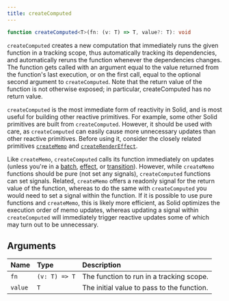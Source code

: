 ```yaml
---
title: createComputed
---
```


```ts
function createComputed<T>(fn: (v: T) => T, value?: T): void

```

`createComputed` creates a new computation that immediately runs the given function in a tracking scope, thus automatically tracking its dependencies, and automatically reruns the function whenever the dependencies changes. 
The function gets called with an argument equal to the value returned from the function's last execution, or on the first call, equal to the optional second argument to `createComputed`. 
Note that the return value of the function is not otherwise exposed; in particular, createComputed has no return value.

`createComputed` is the most immediate form of reactivity in Solid, and is most useful for building other reactive primitives. 
For example, some other Solid primitives are built from `createComputed`. 
However, it should be used with care, as `createComputed` can easily cause more unnecessary updates than other reactive primitives. 
Before using it, consider the closely related primitives [`createMemo`](/reference/basic-reactivity/create-memo) and [`createRenderEffect`](/reference/secondary-primitives/create-render-effect).

Like `createMemo`, `createComputed` calls its function immediately on updates (unless you're in a [batch](/reference/reactive-utilities/batch), [effect](/reference/basic-reactivity/create-effect), or [transition](/reference/reactive-utilities/use-transition)). 
However, while `createMemo` functions should be pure (not set any signals), `createComputed` functions can set signals. 
Related, `createMemo` offers a readonly signal for the return value of the function, whereas to do the same with `createComputed` you would need to set a signal within the function. 
If it is possible to use pure functions and `createMemo`, this is likely more efficient, as Solid optimizes the execution order of memo updates, whereas updating a signal within `createComputed` will immediately trigger reactive updates some of which may turn out to be unnecessary.

## Arguments

| Name    | Type          | Description                                |
| :------ | :------------ | :----------------------------------------- |
| `fn`    | `(v: T) => T` | The function to run in a tracking scope.   |
| `value` | `T`           | The initial value to pass to the function. |
